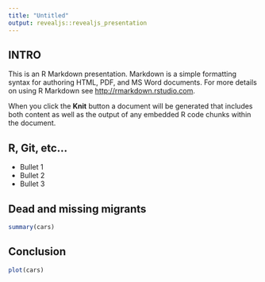```yaml
---
title: "Untitled"
output: revealjs::revealjs_presentation
---
```


## INTRO

This is an R Markdown presentation. Markdown is a simple formatting syntax for authoring HTML, PDF, and MS Word documents. For more details on using R Markdown see <http://rmarkdown.rstudio.com>.

When you click the **Knit** button a document will be generated that includes both content as well as the output of any embedded R code chunks within the document.

## R, Git, etc...

- Bullet 1
- Bullet 2
- Bullet 3



## Dead and missing migrants

```r
summary(cars)
```

## Conclusion

```r
plot(cars)
```

